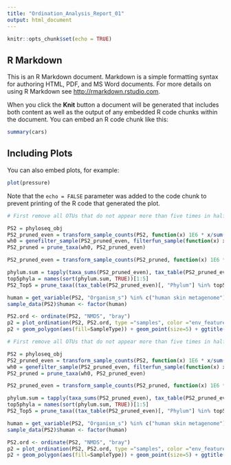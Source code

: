 ```yaml
---
title: "Ordination_Analysis_Report_01"
output: html_document
---
```


```r
knitr::opts_chunk$set(echo = TRUE)
```

## R Markdown

This is an R Markdown document. Markdown is a simple formatting syntax for authoring HTML, PDF, and MS Word documents. For more details on using R Markdown see <http://rmarkdown.rstudio.com>.

When you click the **Knit** button a document will be generated that includes both content as well as the output of any embedded R code chunks within the document. You can embed an R code chunk like this:

```r
summary(cars)
```

## Including Plots

You can also embed plots, for example:

```r
plot(pressure)
```

Note that the `echo = FALSE` parameter was added to the code chunk to prevent printing of the R code that generated the plot.





```r
# First remove all OTUs that do not appear more than five times in half of the samples.

PS2 = phyloseq_obj
PS2_pruned_even = transform_sample_counts(PS2, function(x) 1E6 * x/sum(x))
wh0 = genefilter_sample(PS2_pruned_even, filterfun_sample(function(x) x > 5), A = nsamples(PS2_pruned_even))
PS2_pruned = prune_taxa(wh0, PS2_pruned_even)

PS2_pruned_even = transform_sample_counts(PS2_pruned, function(x) 1E6 * x/sum(x))

phylum.sum = tapply(taxa_sums(PS2_pruned_even), tax_table(PS2_pruned_even)[, "Phylum"], sum, na.rm =TRUE)
top5phyla = names(sort(phylum.sum, TRUE))[1:5]
PS2_Top5 = prune_taxa((tax_table(PS2_pruned_even)[, "Phylum"] %in% top5phyla), PS2_pruned_even)

human = get_variable(PS2, "Organism_s") %in% c("human skin metagenome")
sample_data(PS2)$human <- factor(human)

PS2.ord <- ordinate(PS2, "NMDS", "bray")
p2 = plot_ordination(PS2, PS2.ord, type ="samples", color ="env_feature_s", shape = "human") 
p2 + geom_polygon(aes(fill=SampleType)) + geom_point(size=5) + ggtitle("samples")
```






```r
# First remove all OTUs that do not appear more than five times in half of the samples.

PS2 = phyloseq_obj
PS2_pruned_even = transform_sample_counts(PS2, function(x) 1E6 * x/sum(x))
wh0 = genefilter_sample(PS2_pruned_even, filterfun_sample(function(x) x > 5), A = nsamples(PS2_pruned_even))
PS2_pruned = prune_taxa(wh0, PS2_pruned_even)

PS2_pruned_even = transform_sample_counts(PS2_pruned, function(x) 1E6 * x/sum(x))

phylum.sum = tapply(taxa_sums(PS2_pruned_even), tax_table(PS2_pruned_even)[, "Phylum"], sum, na.rm =TRUE)
top5phyla = names(sort(phylum.sum, TRUE))[1:5]
PS2_Top5 = prune_taxa((tax_table(PS2_pruned_even)[, "Phylum"] %in% top5phyla), PS2_pruned_even)

human = get_variable(PS2, "Organism_s") %in% c("human skin metagenome")
sample_data(PS2)$human <- factor(human)

PS2.ord <- ordinate(PS2, "NMDS", "bray")
p2 = plot_ordination(PS2, PS2.ord, type ="samples", color ="env_feature_s", shape = "human") 
p2 + geom_polygon(aes(fill=SampleType)) + geom_point(size=5) + ggtitle("samples")
```
